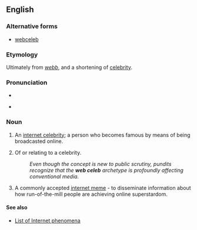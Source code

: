 ==English==

===Alternative forms===
* [[webceleb]]

===Etymology===
Ultimately from {{etyl|ang}} ''[[webb]]'', and a shortening of [[celebrity]].

===Pronunciation===
* {{IPA|/wɛb/}}

* {{IPA|/sɐˈlɛb/}}

===Noun===
{{en-noun|head=[[web]] [[celeb]]}}

# {{colloquial}} An [[w:internet celebrity|internet celebrity]]; a person who becomes famous by means of being broadcasted online.
# {{colloquial|attributively}} Of or relating to a celebrity.
#: ''Even though the concept is new to public scrutiny, pundits recognize that the '''web celeb''' archetype is profoundly affecting conventional media.''
# {{figuratively|Internet|slang}} A commonly accepted [[w:internet meme|internet meme]] - to disseminate information about how run-of-the-mill people are achieving online superstardom.

====See also====
* [[w:List of Internet phenomena|List of Internet phenomena]]